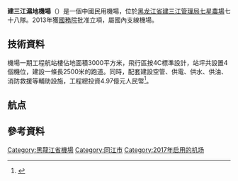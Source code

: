 {{Infobox Airport |
 airport_name = 建三江湿地机场 |
 photo = |
 type = 民用|
 owner = 黑龙江省机场管理集团有限公司|
 run by = [[首都机场集团|首都机场集团公司]]|
 city = [[黑龙江省|黑龙江省]][[北大荒农垦集团|建三江]] |
 opened = 2017-10-29 |
 elevation = | 
 distance_to_city =  |
 IATA = JSJ|
 ICAO = ZYJS |
 coordinates= {{Coord|47|6|31|N|132|39|52|E|type:airport_region:CN|display=inline,title}}| 
 runway1_heading =  15/33|
 runway1_feet = 8202|
 runway1_meter = 2500 |
 runway1_surface = }}

'''建三江濕地機場'''（{{airport codes|JSJ|ZYJS}}）是一個中國民用機場，位於[[黑龙江省|黑龙江省]][[建三江管理局|建三江管理局]][[七星农场|七星農場]]七十八隊。2013年獲[[中华人民共和国国务院|國務院]]批准立項，屬國內支線機場。

==技術資料==
機場一期工程航站樓佔地面積3000平方米，飛行區按4C標準設計，站坪共設置4個機位，建設一條長2500米的跑道。同時，配套建設空管、供電、供水、供油、消防救援等輔助設施，工程總投資4.97億元人民幣<ref>{{Cite web|title=黑龙江省建三江将建民用机场|url=https://heilongjiang.dbw.cn/system/2013/09/10/055055072.shtml|access-date=2022-03-25|date=2013-09-10|publisher=东北网}}</ref>。

==航点==
{{Airport-dest-list
| {{flagicon|PRC}} [[中国国际航空|中国国际航空]]（CA）| [[哈尔滨太平国际机场|哈尔滨]]、[[北京首都国际机场|北京/首都]]（經[[哈尔滨太平国际机场|哈尔滨]]）
| {{flagicon|PRC}} [[中国南方航空|中国南方航空]]（CZ）| [[哈尔滨太平国际机场|哈尔滨]]
| {{flagicon|PRC}} [[山东航空|山东航空]]（SC）| [[大连周水子国际机场|大連]]、[[青島流亭國際機場|青島]]（經[[大连周水子国际机场|大連]]）
}}

==參考資料==
{{reflist}}
{{中华人民共和国机场}}

[[Category:黑龍江省機場|Category:黑龍江省機場]]
[[Category:同江市|Category:同江市]]
[[Category:2017年启用的机场|Category:2017年启用的机场]]